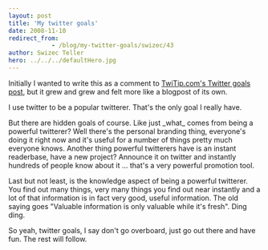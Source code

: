 ```yaml
---
layout: post
title: 'My twitter goals'
date: 2008-11-10
redirect_from: 
            - /blog/my-twitter-goals/swizec/43
author: Swizec Teller
hero: ../../../defaultHero.jpg
---
```

Initially I wanted to write this as a comment to [TwiTip.com's Twitter goals post](http://www.twitip.com/defining-twitter-goals-a-tip-for-successful-use-of-twitter/), but it grew and grew and felt more like a blogpost of its own.

I use twitter to be a popular twitterer. That's the only goal I really have.  
  
But there are hidden goals of course. Like just \_what\_ comes from being a powerful twitterer? Well there's the personal branding thing, everyone's doing it right now and it's useful for a number of things pretty much everyone knows. Another thing powerful twitterers have is an instant readerbase, have a new project? Announce it on twitter and instantly hundreds of people know about it ... that's a very powerful promotion tool.  
  
Last but not least, is the knowledge aspect of being a powerful twitterer. You find out many things, very many things you find out near instantly and a lot of that information is in fact very good, useful information. The old saying goes "Valuable information is only valuable while it's fresh". Ding ding.  
  
So yeah, twitter goals, I say don't go overboard, just go out there and have fun. The rest will follow.